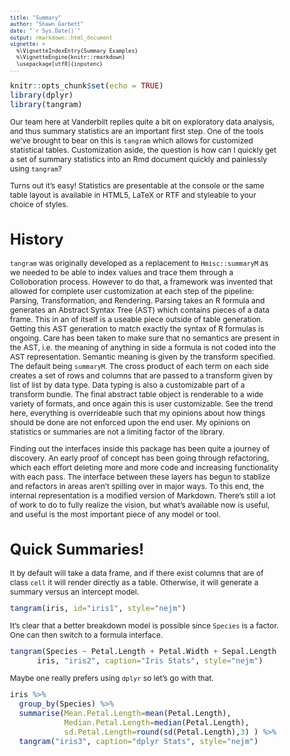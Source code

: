 ```yaml
---
title: "Summary"
author: "Shawn Garbett"
date: "`r Sys.Date()`"
output: rmarkdown::html_document
vignette: >
  %\VignetteIndexEntry{Summary Examples}
  %\VignetteEngine{knitr::rmarkdown}
  \usepackage[utf8]{inputenc}
---
```


<style type="text/css">

body, td {
   font-size: 12px;
}
code.r{
  font-size: 12px;
}
pre {
  font-size: 10px
}
</style>

```r
knitr::opts_chunk$set(echo = TRUE)
library(dplyr)
library(tangram)
```
Our team here at Vanderbilt replies quite a bit on exploratory data analysis, and thus summary statistics are an important first step. One of the tools we've brought to bear on this is `tangram` which allows for customized statistical tables. Customization aside, the question is how can I quickly get a set of summary statistics into an Rmd document quickly and painlessly using `tangram`?

Turns out it's easy! Statistics are presentable at the console or the same table layout is available in HTML5, LaTeX or RTF and styleable to your choice of styles.

# History

`tangram` was originally developed as a replacement to `Hmisc::summaryM` as we needed to be able to index values and trace them through a Colloboration process. However to do that, a framework was invented that allowed for complete user customization at each step of the pipeline: Parsing, Transformation, and Rendering. Parsing takes an R formula and generates an Abstract Syntax Tree (AST) which contains pieces of a data frame. This in an of itself is a useable piece outside of table generation. Getting this AST generation to match exactly the syntax of R formulas is ongoing. Care has been taken to make sure that no semantics are present in the AST, i.e. the meaning of anything in side a formula is not coded into the AST representation. Semantic meaning is given by the transform specified. The default being `summaryM`. The cross product of each term on each side creates a set of rows and columns that are passed to a transform given by list of list by data type. Data typing is also a customizable part of a transform bundle. The final abstract table object is renderable to a wide variety of formats, and once again this is user customizable. See the trend here, everything is overrideable such that my opinions about how things should be done are not enforced upon the end user. My opinions on statistics or summaries are not a limiting factor of the library.

Finding out the interfaces inside this package has been quite a journey of discovery. An early proof of concept has been going through refactoring, which each effort deleting more and more code and increasing functionality with each pass. The interface between these layers has begun to stablize and refactors in areas aren't spilling over in major ways. To this end, the internal representation is a modified version of Markdown. There's still a lot of work to do to fully realize the vision, but what's available now is useful, and useful is the most important piece of any model or tool.

# Quick Summaries!

It by default will take a data frame, and if there exist columns that are of class `cell` it will render directly as a table. Otherwise, it will generate a summary versus an intercept model.

```r
tangram(iris, id="iris1", style="nejm")
```

It's clear that a better breakdown model is possible since `Species` is a factor. One can then switch to a formula interface.

```r
tangram(Species ~ Petal.Length + Petal.Width + Sepal.Length + Sepal.Width,
      iris, "iris2", caption="Iris Stats", style="nejm")
```

Maybe one really prefers using `dplyr` so let's go with that.

```r

iris %>%
  group_by(Species) %>%
  summarise(Mean.Petal.Length=mean(Petal.Length),
            Median.Petal.Length=median(Petal.Length),
            sd.Petal.Length=round(sd(Petal.Length),3) ) %>%
  tangram("iris3", caption="dplyr Stats", style="nejm")
```

<br/>


